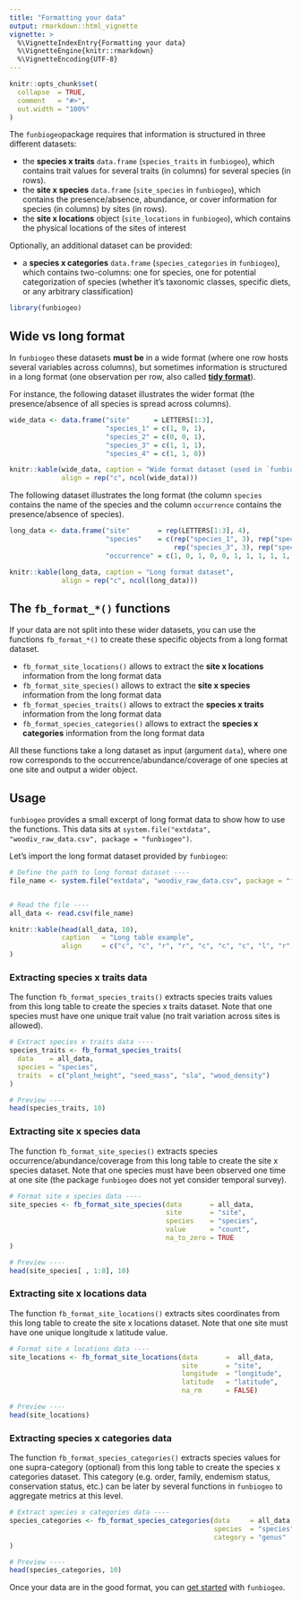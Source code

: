 ```yaml
---
title: "Formatting your data"
output: rmarkdown::html_vignette
vignette: >
  %\VignetteIndexEntry{Formatting your data}
  %\VignetteEngine{knitr::rmarkdown}
  %\VignetteEncoding{UTF-8}
---
```


```r
knitr::opts_chunk$set(
  collapse  = TRUE,
  comment   = "#>",
  out.width = "100%"
)
```


The `funbiogeo`package requires that information is structured in three different datasets:

- the **species x traits** `data.frame` (`species_traits` in `funbiogeo`), which contains trait values for several traits (in columns) for several species (in rows).
- the **site x species** `data.frame` (`site_species` in `funbiogeo`), which contains the presence/absence, abundance, or cover information for species (in columns) by sites (in rows).
- the **site x locations** object (`site_locations` in `funbiogeo`), which contains the physical locations of the sites of interest

Optionally, an additional dataset can be provided:

- a **species x categories** `data.frame` (`species_categories` in `funbiogeo`), which contains two-columns: one for species, one for potential categorization of species (whether it's taxonomic classes, specific diets, or any arbitrary classification)



```r
library(funbiogeo)
```



## Wide vs long format



In `funbiogeo` these datasets **must be** in a wide format (where one row hosts several variables across columns), but sometimes information is structured in a long format 
(one observation per row, also called [**tidy format**](https://r4ds.had.co.nz/tidy-data.html)).


For instance, the following dataset illustrates the wider format 
(the presence/absence of all species is spread across columns).


```r
wide_data <- data.frame("site"      = LETTERS[1:3],
                        "species_1" = c(1, 0, 1),
                        "species_2" = c(0, 0, 1),
                        "species_3" = c(1, 1, 1),
                        "species_4" = c(1, 1, 0))

knitr::kable(wide_data, caption = "Wide format dataset (used in `funbiogeo`)",
             align = rep("c", ncol(wide_data)))
```


The following dataset illustrates the long format (the column `species` contains the
name of the species and the column `occurrence` contains the presence/absence of species).


```r
long_data <- data.frame("site"       = rep(LETTERS[1:3], 4),
                        "species"    = c(rep("species_1", 3), rep("species_2", 3), 
                                         rep("species_3", 3), rep("species_4", 3)),
                        "occurrence" = c(1, 0, 1, 0, 0, 1, 1, 1, 1, 1, 1, 0))

knitr::kable(long_data, caption = "Long format dataset",
             align = rep("c", ncol(long_data)))
```



## The `fb_format_*()` functions



If your data are not split into these wider datasets, you can use the 
functions `fb_format_*()` to create these specific objects from a long format 
dataset.

- `fb_format_site_locations()` allows to extract the 
**site x locations** information from the long format data
- `fb_format_site_species()` allows to extract the 
**site x species** information from the long format data
- `fb_format_species_traits()` allows to extract the 
**species x traits** information from the long format data
- `fb_format_species_categories()` allows to extract the 
**species x categories** information from the long format data

All these functions take a long dataset as input (argument `data`), where one 
row corresponds to the occurrence/abundance/coverage of one species at one site 
and output a wider object.



## Usage

`funbiogeo` provides a small excerpt of long format data to show how to use the functions.
This data sits at `system.file("extdata", "woodiv_raw_data.csv", package = "funbiogeo")`.

Let's import the long format dataset provided by `funbiogeo`:

```r
# Define the path to long format dataset ----
file_name <- system.file("extdata", "woodiv_raw_data.csv", package = "funbiogeo")


# Read the file ----
all_data <- read.csv(file_name)
```


```r
knitr::kable(head(all_data, 10), 
             caption   = "Long table example", 
             align     = c("c", "c", "r", "r", "c", "c", "c", "l", "r", "r", "r", "r")
)
```


### Extracting species x traits data

The function `fb_format_species_traits()` extracts species traits values from 
this long table to create the species x traits dataset. Note that one species 
must have one unique trait value (no trait variation across sites is allowed).

```r
# Extract species x traits data ----
species_traits <- fb_format_species_traits(
  data    = all_data, 
  species = "species", 
  traits  = c("plant_height", "seed_mass", "sla", "wood_density")
)

# Preview ----
head(species_traits, 10)
```



### Extracting site x species data

The function `fb_format_site_species()` extracts species 
occurrence/abundance/coverage from this long table to create the 
site x species dataset. Note that one species must have been observed one time 
at one site (the package `funbiogeo` does not yet consider temporal survey).

```r
# Format site x species data ----
site_species <- fb_format_site_species(data       = all_data, 
                                       site       = "site", 
                                       species    = "species", 
                                       value      = "count",
                                       na_to_zero = TRUE
)

# Preview ----
head(site_species[ , 1:8], 10)
```



### Extracting site x locations data

The function `fb_format_site_locations()` extracts sites coordinates from this
long table to create the site x locations dataset. Note that one site must have
one unique longitude x latitude value.


```r
# Format site x locations data ----
site_locations <- fb_format_site_locations(data       =  all_data, 
                                           site       = "site", 
                                           longitude  = "longitude", 
                                           latitude   = "latitude",
                                           na_rm      = FALSE)

# Preview ----
head(site_locations)
```


### Extracting species x categories data

The function `fb_format_species_categories()` extracts species values for one 
supra-category (optional) from this long table to create the species x 
categories dataset. This category (e.g. order, family, endemism status, conservation status, etc.)
can be later by several functions in `funbiogeo` to aggregate metrics at this
level.

```r
# Extract species x categories data ----
species_categories <- fb_format_species_categories(data     = all_data, 
                                                   species  = "species",
                                                   category = "genus"
)

# Preview ----
head(species_categories, 10)
```




Once your data are in the good format, you can 
[get started](https://frbcesab.github.io/funbiogeo/articles/funbiogeo.html) 
with `funbiogeo`.
